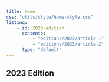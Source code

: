 ```yaml
---
title: Home
css: "utils/style/home-style.css"
listing: 
    - id: 2023-edition
      contents: 
          - "editions/2023/article-1"
          - "editions/2023/article-2"
      type: "default" 
---
```


## 2023 Edition
:::{#2023-edition}
:::

